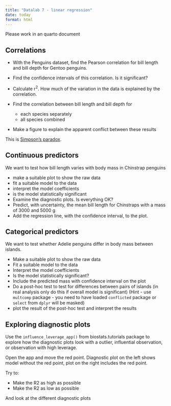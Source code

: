 ```yaml
---
title: "Datalab 7 - linear regression"
date: today
format: html
---
```



Please work in an quarto document

## Correlations

- With the Penguins dataset, find the Pearson correlation for bill length and bill depth for Gentoo penguins.
- Find the confidence intervals of this correlation. Is it significant?
- Calculate r^2^. How much of the variation in the data is explained by the correlation.

- Find the correlation between bill length and bill depth for
    - each species separately 
    - all species combined
- Make a figure to explain the apparent conflict between these results


This is [Simpson's paradox](https://en.wikipedia.org/wiki/Simpson%27s_paradox).

## Continuous predictors

We want to test how bill length varies with body mass in Chinstrap penguins

- make a suitable plot to show the raw data
- fit a suitable model to the data
- interpret the model coefficients
- is the model statistically significant
- Examine the diagnostic plots. Is everything OK?
- Predict, with uncertainty, the mean bill length for Chinstraps with a mass of 3000 and 5000 g
- Add the regression line, with the confidence interval, to the plot.


## Categorical predictors

We want to test whether Adelie penguins differ in body mass between islands.

- Make a suitable plot to show the raw data
- Fit a suitable model to the data
- Interpret the model coefficients
- Is the model statistically significant?
- Include the predicted mass with confidence interval on the plot
- Do a post-hoc test to test for differences between pairs of islands (in real analysis only do this if overall model is significant) (Hint - use `multcomp` package - you need to have loaded `conflicted` package or `select` from `dplyr` will be masked)
- plot the result of the post-hoc test and interpret the results

## Exploring diagnostic plots

Use the `influence_leverage_app()` from biostats.tutorials package to explore how the diagnostic plots look with a outlier, influential observation, or observation with high leverage.

Open the app and move the red point. Diagnostic plot on the left shows model without the red point, plot on the right includes the red point.

Try to:

- Make the R2 as high as possible
- Make the R2 as low as possible

And look at the different diagnostic plots


